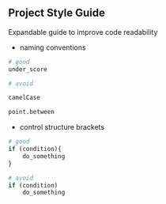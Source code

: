 ## Project Style Guide

Expandable guide to improve code readability <br>

- naming conventions

```r

# good
under_score

# avoid

camelCase

point.between

```



- control structure brackets 

```r

# good
if (condition){
    do_something
}

# avoid
if (condition)
    do_something

```
